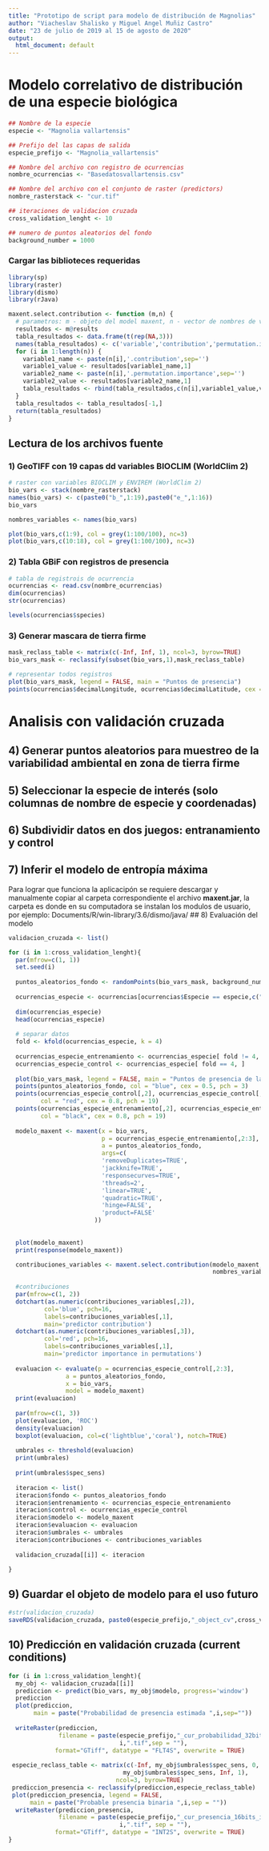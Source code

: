 ---
title: "Prototipo de script para modelo de distribución de Magnolias"
author: "Viacheslav Shalisko y Miguel Angel Muñiz Castro"
date: "23 de julio de 2019 al 15 de agosto de 2020"
output:
  html_document: default
---

# Modelo correlativo de distribución de una especie biológica


```{r variables}
## Nombre de la especie
especie <- "Magnolia vallartensis"

## Prefijo del las capas de salida
especie_prefijo <- "Magnolia_vallartensis"

## Nombre del archivo con registro de ocurrencias
nombre_ocurrencias <- "Basedatosvallartensis.csv"

## Nombre del archivo con el conjunto de raster (predictors)
nombre_rasterstack <- "cur.tif"

## iteraciones de validacion cruzada
cross_validation_lenght <- 10

## numero de puntos aleatorios del fondo
background_number = 1000
```




### Cargar las biblioteces requeridas

```{r}
library(sp)
library(raster)
library(dismo)
library(rJava)
```



```{r subsroutines}
maxent.select.contribution <- function (m,n) {
  # parametros: m - objeto del model maxent, n - vector de nombres de variables raster
  resultados <- m@results
  tabla_resultados <- data.frame(t(rep(NA,3)))
  names(tabla_resultados) <- c('variable','contribution','permutation.importance')
  for (i in 1:length(n)) {
    variable1_name <- paste(n[i],'.contribution',sep='')
    variable1_value <- resultados[variable1_name,1]
    variable2_name <- paste(n[i],'.permutation.importance',sep='')
    variable2_value <- resultados[variable2_name,1]
    tabla_resultados <- rbind(tabla_resultados,c(n[i],variable1_value,variable2_value))
  }
  tabla_resultados <- tabla_resultados[-1,]
  return(tabla_resultados)
}
```


## Lectura de los archivos fuente
### 1) GeoTIFF con 19 capas dd variables BIOCLIM (WorldClim 2)

```{r}
# raster con variables BIOCLIM y ENVIREM (WorldClim 2)
bio_vars <- stack(nombre_rasterstack)
names(bio_vars) <- c(paste0("b_",1:19),paste0("e_",1:16))
bio_vars

nombres_variables <- names(bio_vars)

plot(bio_vars,c(1:9), col = grey(1:100/100), nc=3)
plot(bio_vars,c(10:18), col = grey(1:100/100), nc=3)
```

### 2) Tabla GBiF con registros de presencia

```{r}
# tabla de registrois de ocurrencia
ocurrencias <- read.csv(nombre_ocurrencias)
dim(ocurrencias)
str(ocurrencias)

levels(ocurrencias$species)

```

### 3) Generar mascara de tierra firme

```{r}
mask_reclass_table <- matrix(c(-Inf, Inf, 1), ncol=3, byrow=TRUE)
bio_vars_mask <- reclassify(subset(bio_vars,1),mask_reclass_table)

# representar todos registros
plot(bio_vars_mask, legend = FALSE, main = "Puntos de presencia")
points(ocurrencias$decimalLongitude, ocurrencias$decimalLatitude, cex = 0.5)

```

# Analisis con validación cruzada
## 4) Generar puntos aleatorios para muestreo de la variabilidad ambiental en zona de tierra firme
## 5) Seleccionar la especie de interés (solo columnas de nombre de especie y coordenadas)
## 6) Subdividir datos en dos juegos: entranamiento y control
## 7) Inferir el modelo de entropía máxima
 Para lograr que funciona la aplicacipón se requiere descargar y manualmente copiar al carpeta correspondiente el 
 archivo **maxent.jar**, la carpeta es donde en su computadora se instalan los modulos de usuario, por ejemplo: 
 Documents/R/win-library/3.6/dismo/java/
## 8) Evaluación del modelo

```{r cv-maxent, fig.width=8, fig.height=8}
validacion_cruzada <- list()

for (i in 1:cross_validation_lenght){
  par(mfrow=c(1, 1))
  set.seed(i)
          
  puntos_aleatorios_fondo <- randomPoints(bio_vars_mask, background_number)
  
  ocurrencias_especie <- ocurrencias[ocurrencias$Especie == especie,c("Especie","Long","Lat")]
  
  dim(ocurrencias_especie)
  head(ocurrencias_especie)
  
  # separar datos
  fold <- kfold(ocurrencias_especie, k = 4)
  
  ocurrencias_especie_entrenamiento <- ocurrencias_especie[ fold != 4, ]
  ocurrencias_especie_control <- ocurrencias_especie[ fold == 4, ]
  
  plot(bio_vars_mask, legend = FALSE, main = "Puntos de presencia de la especie y muestreo")
  points(puntos_aleatorios_fondo, col = "blue", cex = 0.5, pch = 3)
  points(ocurrencias_especie_control[,2], ocurrencias_especie_control[,3], 
         col = "red", cex = 0.8, pch = 19)
  points(ocurrencias_especie_entrenamiento[,2], ocurrencias_especie_entrenamiento[,3], 
         col = "black", cex = 0.8, pch = 19)
  
  modelo_maxent <- maxent(x = bio_vars, 
                          p = ocurrencias_especie_entrenamiento[,2:3],
                          a = puntos_aleatorios_fondo,
                          args=c(
                          'removeDuplicates=TRUE', 
                          'jackknife=TRUE',
                          'responsecurves=TRUE',
                          'threads=2',
                          'linear=TRUE',
                          'quadratic=TRUE',
                          'hinge=FALSE',
                          'product=FALSE'
                        ))
  
  
  plot(modelo_maxent)
  print(response(modelo_maxent))

  contribuciones_variables <- maxent.select.contribution(modelo_maxent,
                                                         nombres_variables)
  
  #contribuciones
  par(mfrow=c(1, 2))
  dotchart(as.numeric(contribuciones_variables[,2]),
          col='blue', pch=16,
          labels=contribuciones_variables[,1],
          main='predictor contribution')
  dotchart(as.numeric(contribuciones_variables[,3]),
          col='red', pch=16,
          labels=contribuciones_variables[,1],
          main='predictor importance in permutations')
  
  evaluacion <- evaluate(p = ocurrencias_especie_control[,2:3], 
                a = puntos_aleatorios_fondo, 
                x = bio_vars,
                model = modelo_maxent)
  print(evaluacion)
  
  par(mfrow=c(1, 3))
  plot(evaluacion, 'ROC')
  density(evaluacion)
  boxplot(evaluacion, col=c('lightblue','coral'), notch=TRUE)
  
  umbrales <- threshold(evaluacion)
  print(umbrales)
  
  print(umbrales$spec_sens)
  
  iteracion <- list()
  iteracion$fondo <- puntos_aleatorios_fondo
  iteracion$entrenamiento <- ocurrencias_especie_entrenamiento
  iteracion$control <- ocurrencias_especie_control
  iteracion$modelo <- modelo_maxent
  iteracion$evaluacion <- evaluacion
  iteracion$umbrales <- umbrales
  iteracion$contribuciones <- contribuciones_variables
  
  validacion_cruzada[[i]] <- iteracion

}

```

## 9) Guardar el objeto de modelo para el uso futuro

```{r}
#str(validacion_cruzada)
saveRDS(validacion_cruzada, paste0(especie_prefijo,"_object_cv",cross_validation_lenght,".rds"))
```


## 10) Predicción en validación cruzada (current conditions)

```{r}

for (i in 1:cross_validation_lenght){
  my_obj <- validacion_cruzada[[i]]
  prediccion <- predict(bio_vars, my_obj$modelo, progress='window')
  prediccion
  plot(prediccion, 
       main = paste("Probabilidad de presencia estimada ",i,sep=""))
  
  writeRaster(prediccion, 
              filename = paste(especie_prefijo,"_cur_probabilidad_32bits_iteracion_",
                               i,".tif",sep = ""), 
             format="GTiff", datatype = "FLT4S", overwrite = TRUE)
  
 especie_reclass_table <- matrix(c(-Inf, my_obj$umbrales$spec_sens, 0, 
                                my_obj$umbrales$spec_sens, Inf, 1), 
                              ncol=3, byrow=TRUE)
 prediccion_presencia <- reclassify(prediccion,especie_reclass_table)
 plot(prediccion_presencia, legend = FALSE,
      main = paste("Probable presencia binaria ",i,sep = ""))
  writeRaster(prediccion_presencia, 
              filename = paste(especie_prefijo,"_cur_presencia_16bits_iteracion_",
                               i,".tif", sep = ""), 
             format="GTiff", datatype = "INT2S", overwrite = TRUE)
}
```


